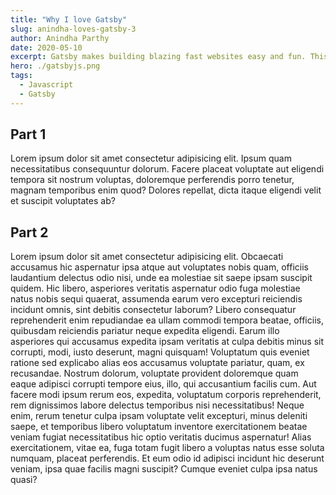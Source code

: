 ```yaml
---
title: "Why I love Gatsby"
slug: anindha-loves-gatsby-3
author: Anindha Parthy
date: 2020-05-10
excerpt: Gatsby makes building blazing fast websites easy and fun. This details the start of the adventure of a back-end engineer turned Gatsby fanboy.
hero: ./gatsbyjs.png
tags:
  - Javascript
  - Gatsby
---
```


## Part 1

Lorem ipsum dolor sit amet consectetur adipisicing elit. Ipsum quam necessitatibus consequuntur dolorum. Facere placeat voluptate aut eligendi tempora sit nostrum voluptas, doloremque perferendis porro tenetur, magnam temporibus enim quod? Dolores repellat, dicta itaque eligendi velit et suscipit voluptates ab?

## Part 2

Lorem ipsum dolor sit amet consectetur adipisicing elit. Obcaecati accusamus hic aspernatur ipsa atque aut voluptates nobis quam, officiis laudantium delectus odio nisi, unde ea molestiae sit saepe ipsam suscipit quidem. Hic libero, asperiores veritatis aspernatur odio fuga molestiae natus nobis sequi quaerat, assumenda earum vero excepturi reiciendis incidunt omnis, sint debitis consectetur laborum? Libero consequatur reprehenderit enim repudiandae ea ullam commodi tempora beatae, officiis, quibusdam reiciendis pariatur neque expedita eligendi. Earum illo asperiores qui accusamus expedita ipsam veritatis at culpa debitis minus sit corrupti, modi, iusto deserunt, magni quisquam! Voluptatum quis eveniet ratione sed explicabo alias eos accusamus voluptate pariatur, quam, ex recusandae. Nostrum dolorum, voluptate provident doloremque quam eaque adipisci corrupti tempore eius, illo, qui accusantium facilis cum. Aut facere modi ipsum rerum eos, expedita, voluptatum corporis reprehenderit, rem dignissimos labore delectus temporibus nisi necessitatibus! Neque enim, rerum tenetur culpa ipsam voluptate velit excepturi, minus deleniti saepe, et temporibus libero voluptatum inventore exercitationem beatae veniam fugiat necessitatibus hic optio veritatis ducimus aspernatur! Alias exercitationem, vitae ea, fuga totam fugit libero a voluptas natus esse soluta numquam, placeat perferendis. Et eum odio id adipisci incidunt hic deserunt veniam, ipsa quae facilis magni suscipit? Cumque eveniet culpa ipsa natus quasi?

